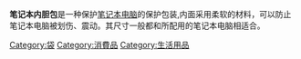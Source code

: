 {{Expand|time=2010-10-30}}

'''笔记本内胆包'''是一种保护[[笔记本电脑|笔记本电脑]]的保护包装,内面采用柔软的材料，可以防止笔记本电脑被划伤、震动。其尺寸一般都和所配用的笔记本电脑相适合。
{{小作品|用品}}
[[Category:袋|Category:袋]]
[[Category:消費品|Category:消費品]]
[[Category:生活用品|Category:生活用品]]